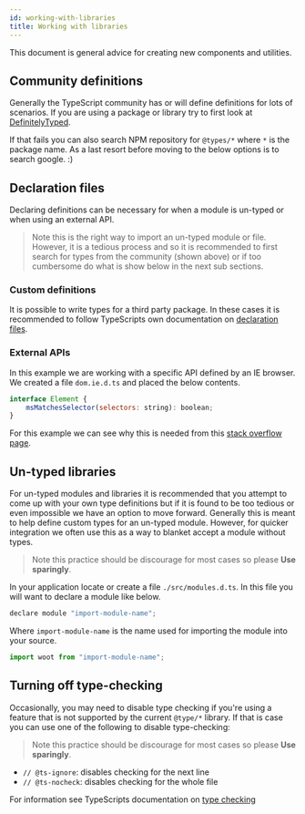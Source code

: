 ```yaml
---
id: working-with-libraries
title: Working with libraries
---
```


This document is general advice for creating new components and utilities.

## Community definitions

Generally the TypeScript community has or will define definitions for lots of scenarios. If you are using a package or library try to first look at [DefinitelyTyped](https://definitelytyped.org/).

If that fails you can also search NPM repository for `@types/*` where `*` is the package name. As a last resort before moving to the below options is to search google. :)

## Declaration files

Declaring definitions can be necessary for when a module is un-typed or when using an external API.

> Note this is the right way to import an un-typed module or file. However, it is a tedious process and so it is recommended to first search for types from the community (shown above) or if too cumbersome do what is show below in the next sub sections.

### Custom definitions

It is possible to write types for a third party package. In these cases it is recommended to follow TypeScripts own documentation on [declaration files](https://www.typescriptlang.org/docs/handbook/declaration-files/introduction.html).

### External APIs

In this example we are working with a specific API defined by an IE browser. We created a file `dom.ie.d.ts` and placed the below contents.

```javascript
interface Element {
    msMatchesSelector(selectors: string): boolean;
}
```

For this example we can see why this is needed from this [stack overflow page](https://stackoverflow.com/questions/53040790/ts2339-property-msmatchesselector-does-not-exist-on-type-element?noredirect=1&lq=1).

## Un-typed libraries

For un-typed modules and libraries it is recommended that you attempt to come up with your own type definitions but if it is found to be too tedious or even impossible we have an option to move forward. Generally this is meant to help define custom types for an un-typed module. However, for quicker integration we often use this as a way to blanket accept a module without types.

> Note this practice should be discourage for most cases so please **Use sparingly**.

In your application locate or create a file `./src/modules.d.ts`. In this file you will want to declare a module like below.

```javascript
declare module "import-module-name";
```

Where `import-module-name` is the name used for importing the module into your source.

```javascript
import woot from "import-module-name";
```

## Turning off type-checking

Occasionally, you may need to disable type checking if you're using a feature
that is not supported by the current `@type/*` library. If that is case you can
use one of the following to disable type-checking:

> Note this practice should be discourage for most cases so please **Use sparingly**.

-   `// @ts-ignore`: disables checking for the next line
-   `// @ts-nocheck`: disables checking for the whole file

For information see TypeScripts documentation on [type checking](https://www.typescriptlang.org/docs/handbook/type-checking-javascript-files.html)
